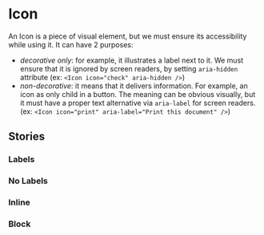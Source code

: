 <!--
  title: icon
-->


<Meta title="Components/Icon" component={Icon} />

# Icon

An Icon is a piece of visual element, but we must ensure its accessibility while using it. It can have 2 purposes:

- _decorative only_: for example, it illustrates a label next to it. We must ensure that it is ignored by screen readers, by setting `aria-hidden` attribute (ex: `<Icon icon="check" aria-hidden />`)
- _non-decorative_: it means that it delivers information. For example, an icon as only child in a button. The meaning can be obvious visually, but it must have a proper text alternative via `aria-label` for screen readers. (ex: `<Icon icon="print" aria-label="Print this document" />`)

<Canvas>
  <Story name="Primary">
    <Icon icon="chroma" />
  </Story>
</Canvas>

<ArgsTable story="Primary" />

## Stories

### Labels

<Canvas>
  <Story id="components-icon--labels" />
</Canvas>

### No Labels

<Canvas>
  <Story id="components-icon--no-labels" />
</Canvas>

### Inline

<Canvas>
  <Story id="components-icon--inline" />
</Canvas>

### Block

<Canvas>
  <Story id="components-icon--block" />
</Canvas>
